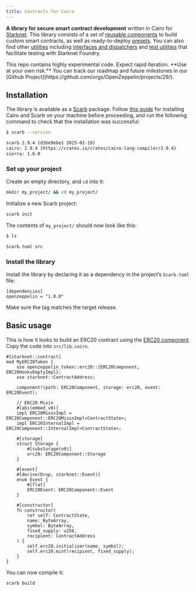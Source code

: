 ```yaml
---
title: Contracts for Cairo
---
```


**A library for secure smart contract development** written in Cairo for [Starknet](https://starkware.co/product/starknet/). This library consists of a set of [reusable components](components) to build custom smart contracts, as well as
ready-to-deploy [presets](presets). You can also find other [utilities](/api/utilities) including [interfaces and dispatchers](interfaces) and [test utilities](/api/testing)
that facilitate testing with Starknet Foundry.

<Callout type='warn'>
This repo contains highly experimental code. Expect rapid iteration. **Use at your own risk.**
</Callout>

<Callout>
You can track our roadmap and future milestones in our [Github Project](https://github.com/orgs/OpenZeppelin/projects/29/).
</Callout>

## Installation

The library is available as a [Scarb](https://docs.swmansion.com/scarb) package. Follow [this guide](https://docs.swmansion.com/scarb/download.html) for installing Cairo and Scarb on your machine
before proceeding, and run the following command to check that the installation was successful:

```bash
$ scarb --version

scarb 2.9.4 (d3be9ebe1 2025-02-19)
cairo: 2.9.4 (https://crates.io/crates/cairo-lang-compiler/2.9.4)
sierra: 1.6.0
```

### Set up your project

Create an empty directory, and `cd` into it:

```bash
mkdir my_project/ && cd my_project/
```

Initialize a new Scarb project:

```bash
scarb init
```

The contents of `my_project/` should now look like this:

```bash
$ ls

Scarb.toml src
```

### Install the library

Install the library by declaring it as a dependency in the project’s `Scarb.toml` file:

```text
[dependencies]
openzeppelin = "1.0.0"
```

<Callout type='warn'>
Make sure the tag matches the target release.
</Callout>

## Basic usage

This is how it looks to build an ERC20 contract using the [ERC20 component](erc20).
Copy the code into `src/lib.cairo`.

```cairo
#[starknet::contract]
mod MyERC20Token {
    use openzeppelin_token::erc20::{ERC20Component, ERC20HooksEmptyImpl};
    use starknet::ContractAddress;

    component!(path: ERC20Component, storage: erc20, event: ERC20Event);

    // ERC20 Mixin
    #[abi(embed_v0)]
    impl ERC20MixinImpl = ERC20Component::ERC20MixinImpl<ContractState>;
    impl ERC20InternalImpl = ERC20Component::InternalImpl<ContractState>;

    #[storage]
    struct Storage {
        #[substorage(v0)]
        erc20: ERC20Component::Storage
    }

    #[event]
    #[derive(Drop, starknet::Event)]
    enum Event {
        #[flat]
        ERC20Event: ERC20Component::Event
    }

    #[constructor]
    fn constructor(
        ref self: ContractState,
        name: ByteArray,
        symbol: ByteArray,
        fixed_supply: u256,
        recipient: ContractAddress
    ) {
        self.erc20.initializer(name, symbol);
        self.erc20.mint(recipient, fixed_supply);
    }
}
```

You can now compile it:

```bash
scarb build
```
